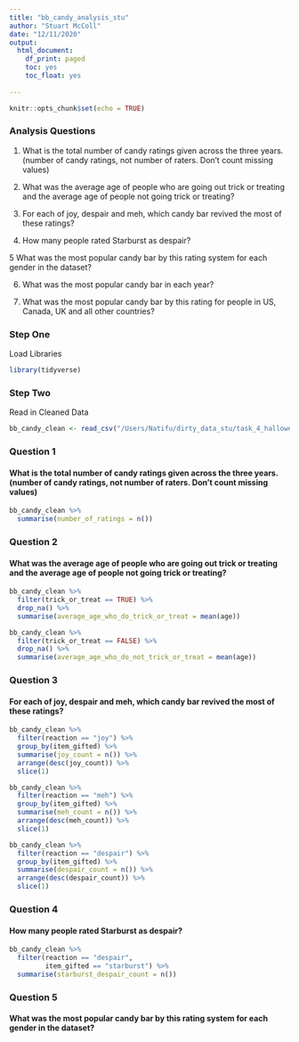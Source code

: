 ```yaml
---
title: "bb_candy_analysis_stu"
author: "Stuart McColl"
date: "12/11/2020"
output: 
  html_document:
    df_print: paged
    toc: yes
    toc_float: yes
    
---
```


```r
knitr::opts_chunk$set(echo = TRUE)
```

### Analysis Questions

1. What is the total number of candy ratings given across the three years. (number of candy ratings, not number of raters. Don’t count missing values)

2. What was the average age of people who are going out trick or treating and the average age of people not going trick or treating?

3. For each of joy, despair and meh, which candy bar revived the most of these ratings?

4. How many people rated Starburst as despair?

5 What was the most popular candy bar by this rating system for each gender in the dataset?

6. What was the most popular candy bar in each year?

7. What was the most popular candy bar by this rating for people in US, Canada, UK and all other countries?


### Step One
Load Libraries

```r

library(tidyverse)

```

### Step Two
Read in Cleaned Data

```r

bb_candy_clean <- read_csv("/Users/Natifu/dirty_data_stu/task_4_halloween/clean_data/bb_candy_all_cleaned")

```


### Question 1

#### What is the total number of candy ratings given across the three years. (number of candy ratings, not number of raters. Don’t count missing values)

```r

bb_candy_clean %>%
  summarise(number_of_ratings = n())

```

### Question 2

#### What was the average age of people who are going out trick or treating and the average age of people not going trick or treating?

```r

bb_candy_clean %>%
  filter(trick_or_treat == TRUE) %>%
  drop_na() %>%
  summarise(average_age_who_do_trick_or_treat = mean(age))

```

```r

bb_candy_clean %>%
  filter(trick_or_treat == FALSE) %>%
  drop_na() %>%
  summarise(average_age_who_do_not_trick_or_treat = mean(age))

```

### Question 3

#### For each of joy, despair and meh, which candy bar revived the most of these ratings?

```r

bb_candy_clean %>%
  filter(reaction == "joy") %>%
  group_by(item_gifted) %>%
  summarise(joy_count = n()) %>%
  arrange(desc(joy_count)) %>%
  slice(1)

```

```r

bb_candy_clean %>%
  filter(reaction == "meh") %>%
  group_by(item_gifted) %>%
  summarise(meh_count = n()) %>%
  arrange(desc(meh_count)) %>%
  slice(1)

```

```r

bb_candy_clean %>%
  filter(reaction == "despair") %>%
  group_by(item_gifted) %>%
  summarise(despair_count = n()) %>%
  arrange(desc(despair_count)) %>%
  slice(1)

```

### Question 4

#### How many people rated Starburst as despair?

```r

bb_candy_clean %>%
  filter(reaction == "despair",
         item_gifted == "starburst") %>%
  summarise(starburst_despair_count = n())

```

### Question 5

#### What was the most popular candy bar by this rating system for each gender in the dataset?








